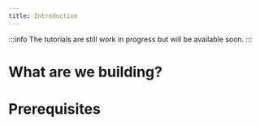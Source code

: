 ```yaml
---
title: Introduction
---
```


:::info
The tutorials are still work in progress but will be available soon. 
:::

# What are we building?

# Prerequisites